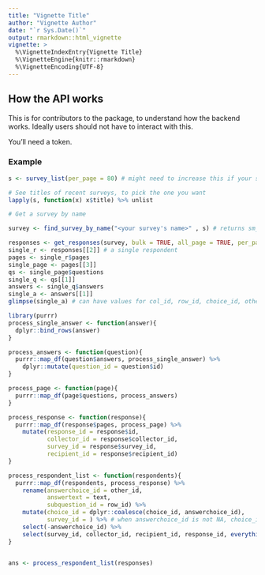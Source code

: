 ```yaml
---
title: "Vignette Title"
author: "Vignette Author"
date: "`r Sys.Date()`"
output: rmarkdown::html_vignette
vignette: >
  %\VignetteIndexEntry{Vignette Title}
  %\VignetteEngine{knitr::rmarkdown}
  %\VignetteEncoding{UTF-8}
---
```


## How the API works

This is for contributors to the package, to understand how the backend works.  Ideally users should not have to interact with this.

You'll need a token.

### Example

```r
s <- survey_list(per_page = 80) # might need to increase this if your survey is really old 

# See titles of recent surveys, to pick the one you want
lapply(s, function(x) x$title) %>% unlist

# Get a survey by name

survey <- find_survey_by_name("<your survey's name>" , s) # returns sm_survey object

responses <- get_responses(survey, bulk = TRUE, all_page = TRUE, per_page = 100) # a list of responses
single_r <- responses[[2]] # a single respondent
pages <- single_r$pages
single_page <- pages[[3]]
qs <- single_page$questions
single_q <- qs[[1]]
answers <- single_q$answers
single_a <- answers[[1]]
glimpse(single_a) # can have values for col_id, row_id, choice_id, other_id, and text

```

```r
library(purrr)
process_single_answer <- function(answer){
  dplyr::bind_rows(answer)
}

process_answers <- function(question){
  purrr::map_df(question$answers, process_single_answer) %>%
    dplyr::mutate(question_id = question$id)
}

process_page <- function(page){
  purrr::map_df(page$questions, process_answers)
}

process_response <- function(response){
  purrr::map_df(response$pages, process_page) %>%
    mutate(response_id = response$id,
           collector_id = response$collector_id,
           survey_id = response$survey_id,
           recipient_id = response$recipient_id)
}

process_respondent_list <- function(respondents){
  purrr::map_df(respondents, process_response) %>%
    rename(answerchoice_id = other_id,
           answertext = text,
           subquestion_id = row_id) %>%
    mutate(choice_id = dplyr::coalesce(choice_id, answerchoice_id),
           survey_id = ) %>% # when answerchoice_id is not NA, choice_id is NA
    select(-answerchoice_id) %>%
    select(survey_id, collector_id, recipient_id, response_id, everything())
}


ans <- process_respondent_list(responses)

```


